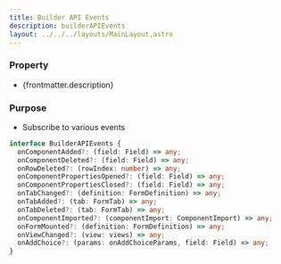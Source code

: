 ```yaml
---
title: Builder API Events
description: builderAPIEvents
layout: ../../../layouts/MainLayout.astro
---
```



### Property

- {frontmatter.description}

### Purpose

- Subscribe to various events

```ts
interface BuilderAPIEvents {
  onComponentAdded?: (field: Field) => any;
  onComponentDeleted?: (field: Field) => any;
  onRowDeleted?: (rowIndex: number) => any;
  onComponentPropertiesOpened?: (field: Field) => any;
  onComponentPropertiesClosed?: (field: Field) => any;
  onTabChanged?: (definition: FormDefinition) => any;
  onTabAdded?: (tab: FormTab) => any;
  onTabDeleted?: (tab: FormTab) => any;
  onComponentImported?: (componentImport: ComponentImport) => any;
  onFormMounted?: (definition: FormDefinition) => any;
  onViewChanged?: (view: views) => any;
  onAddChoice?: (params: onAddChoiceParams, field: Field) => any;
}
```
